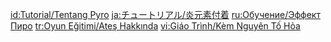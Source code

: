 {{Tutorial
|title    = About Pyro
|subtitle = Elemental Reactions
|type     = Elements
|icon     = Icon Tutorial Fire.png
|about    = Pyro
|image1   = Tutorial Elements About Pyro.png
|text1    = {{Color|Pyro attacks}} can cause beings to become {{Color|help|affected by Pyro}}. When {{Pyro}} meets other elements, it often triggers an {{Color|help|Elemental Reaction}}.
|sort     = 3
}}
<noinclude>
<!-- interwikis -->
[[id:Tutorial/Tentang Pyro]]
[[ja:チュートリアル/炎元素付着]]
[[ru:Обучение/Эффект Пиро]]
[[tr:Oyun Eğitimi/Ateş Hakkında]]
[[vi:Giáo Trình/Kèm Nguyên Tố Hỏa]]
</noinclude>